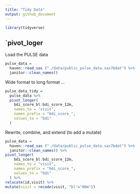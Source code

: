 ```yaml
---
title: "Tidy Data"
output: github_document
---
```


```r
library(tidyverse)
```

## `pivot_loger

Load the PULSE data

```r
pulse_data = 
  haven::read_sas ("./data/public_pulse_data.sas7bdat") %>% 
  janitor::clean_names()
```

Wide format to long format ...

```r
pulse_data_tidy = 
  pulse_data %>% 
  pivot_longer(
    bdi_score_bl:bdi_score_12m,
    names_to = "visit",
    names_prefix = "bdi_score_",
    values_to = "bdi"
  )
```

Rewrite, combine, and extend (to add a mutate)

```r
pulse_data = 
  haven::read_sas ("./data/public_pulse_data.sas7bdat") %>% 
  janitor::clean_names() %>% 
pivot_longer(
    bdi_score_bl:bdi_score_12m,
    names_to = "visit",
    names_prefix = "bdi_score_",
    values_to = "bdi"
  ) %>% 
relocate(id,visit) %>% 
mutate(visit = recode(visit, "bl"="00m"))
```

